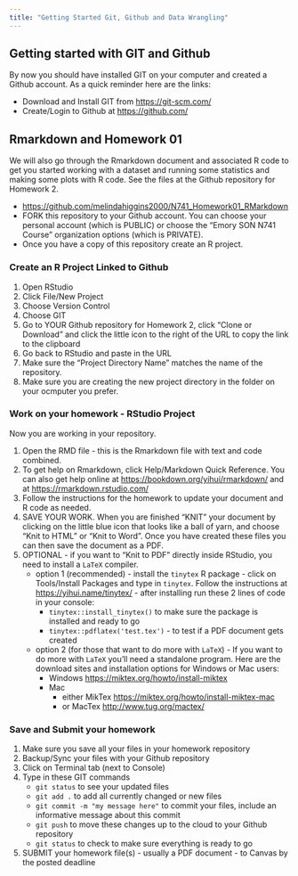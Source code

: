 ```yaml
---
title: "Getting Started Git, Github and Data Wrangling"
---
```


## Getting started with GIT and Github

By now you should have installed GIT on your computer and created a Github account. As a quick reminder here are the links:

* Download and Install GIT from [https://git-scm.com/](https://git-scm.com/)
* Create/Login to Github at [https://github.com/](https://github.com/)

## Rmarkdown and Homework 01

We will also go through the Rmarkdown document and associated R code to get you started working with a dataset and running some statistics and making some plots with R code. See the files at the Github repository for Homework 2.

* [https://github.com/melindahiggins2000/N741_Homework01_RMarkdown](https://github.com/melindahiggins2000/N741_Homework01_RMarkdown)
* FORK this repository to your Github account. You can choose your personal account (which is PUBLIC) or choose the "Emory SON N741 Course" organization options (which is PRIVATE).
* Once you have a copy of this repository create an R project.

### Create an R Project Linked to Github

1. Open RStudio
2. Click File/New Project
3. Choose Version Control
4. Choose GIT
5. Go to YOUR Github repository for Homework 2, click "Clone or Download" and click the little icon to the right of the URL to copy the link to the clipboard
6. Go back to RStudio and paste in the URL
7. Make sure the "Project Directory Name" matches the name of the repository.
8. Make sure you are creating the new project directory in the folder on your ocmputer you prefer.

### Work on your homework - RStudio Project

Now you are working in your repository.

1. Open the RMD file - this is the Rmarkdown file with text and code combined.
2. To get help on Rmarkdown, click Help/Markdown Quick Reference. You can also get help online at [https://bookdown.org/yihui/rmarkdown/](https://bookdown.org/yihui/rmarkdown/) and at [https://rmarkdown.rstudio.com/](https://rmarkdown.rstudio.com/)
3. Follow the instructions for the homework to update your document and R code as needed.
4. SAVE YOUR WORK. When you are finished "KNIT" your document by clicking on the little blue icon that looks like a ball of yarn, and choose "Knit to HTML" or "Knit to Word". Once you have created these files you can then save the document as a PDF.
5. OPTIONAL - if you want to "Knit to PDF" directly inside RStudio, you need to install a `LaTeX` compiler. 
    - option 1 (recommended) - install the `tinytex` R package - click on Tools/Install Packages and type in `tinytex`. Follow the instructions at [https://yihui.name/tinytex/](https://yihui.name/tinytex/) - after installing run these 2 lines of code in your console:
        - `tinytex::install_tinytex()` to make sure the package is installed and ready to go
        - `tinytex::pdflatex('test.tex')` - to test if a PDF document gets created
    - option 2 (for those that want to do more with `LaTeX`) - If you want to do more with `LaTeX` you'll need a standalone program. Here are the download sites and installation options for Windows or Mac users:
        - Windows [https://miktex.org/howto/install-miktex](https://miktex.org/howto/install-miktex)
        - Mac
            - either MikTex [https://miktex.org/howto/install-miktex-mac](https://miktex.org/howto/install-miktex-mac)
            - or MacTex [http://www.tug.org/mactex/](http://www.tug.org/mactex/)
            
### Save and Submit your homework

1. Make sure you save all your files in your homework repository
2. Backup/Sync your files with your Github repository
3. Click on Terminal tab (next to Console)
4. Type in these GIT commands
    - `git status` to see your updated files
    - `git add .` to add all currently changed or new files
    - `git commit -m "my message here"` to commit your files, include an informative message about this commit
    - `git push` to move these changes up to the cloud to your Github repository
    - `git status` to check to make sure everything is ready to go
5. SUBMIT your homework file(s) - usually a PDF document - to Canvas by the posted deadline

